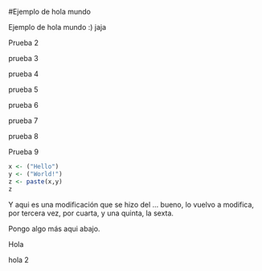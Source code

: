 #Ejemplo de hola mundo

Ejemplo de hola mundo :) jaja

Prueba 2

prueba 3

prueba 4

prueba 5

prueba 6

prueba 7

prueba 8

Prueba 9

```r
x <- ("Hello")
y <- ("World!")
z <- paste(x,y)
z
```
Y aqui es una modificación que se hizo del ... bueno, lo vuelvo a modifica, por tercera vez, por cuarta, y una quinta, la sexta.

Pongo algo más aqui abajo.

Hola

hola 2



